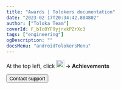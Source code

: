 ```yaml
---
title: "Awards | Tolokers documentation"
date: "2023-02-17T20:34:42.804802"
author: ["Toloka Team"]
coverId: F_bIcOYF9yjrxkPZrXc3
tags: ["engineering"]
ogDescription: ""
docsMenu: "androidTolokersMenu"
---
```



<AchievementsContent1/>

At the top left, click **<img src="https://tlk-infra-front.azureedge.net/portal-static/uploaded/images/1676448834501/1676448834501_original_png.png" width="21px" alt="" /> → Achievements**

<AchievementsContent2/>

<Button themeColor="light" view="default" size="l" type="link" url="../troubleshooting/support?form-source=achievements">Contact support</Button>
